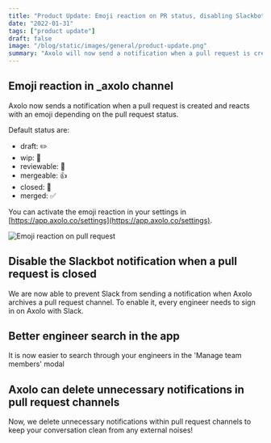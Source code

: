 ```yaml
---
title: "Product Update: Emoji reaction on PR status, disabling Slackbot notifications and better engineer search"
date: "2022-01-31"
tags: ["product update"]
draft: false
image: "/blog/static/images/general/product-update.png"
summary: "Axolo will now send a notification when a pull request is created, and reacts with an emoji depending on the pull request status, prevent you from receiving Slackbot notifications, offer a better search in the app and delete unnecessary notifications."
---
```


## Emoji reaction in \_axolo channel

Axolo now sends a notification when a pull request is created and reacts with an emoji depending on the pull request status.

Default status are:

- draft: ✏️
- wip: 🔧
- reviewable: 🙏
- mergeable: 👍
- closed: 🛑
- merged: ✅

You can activate the emoji reaction in your settings in [https://app.axolo.co/settings](https://app.axolo.co/settings).

<div style={{ display: "flex", justifyContent: "center" }}>
  <img
    src="https://axolo.s3.eu-west-3.amazonaws.com/media/app/general_notification.png"
    alt="Emoji reaction on pull request"
    style={{ width: "600px" }}
  />
</div>

## Disable the Slackbot notification when a pull request is closed

We are now able to prevent Slack from sending a notification when Axolo archives a pull request channel. To enable it, every engineer needs to sign in on Axolo with Slack.

## Better engineer search in the app

It is now easier to search through your engineers in the 'Manage team members' modal

## Axolo can delete unnecessary notifications in pull request channels

Now, we delete unnecessary notifications within pull request channels to keep your conversation clean from any external noises!
